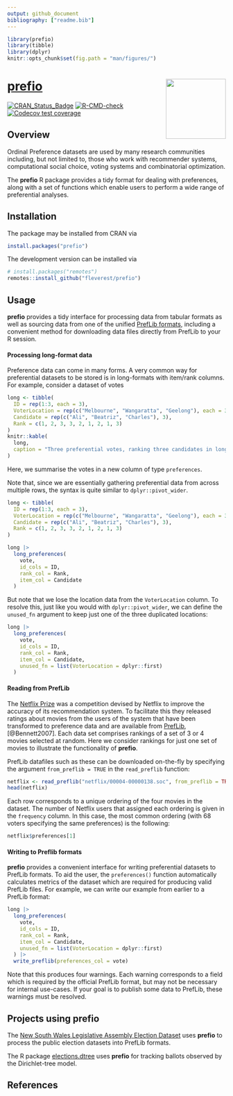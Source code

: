 ```yaml
---
output: github_document
bibliography: ["readme.bib"]
---
```


```r
library(prefio)
library(tibble)
library(dplyr)
knitr::opts_chunk$set(fig.path = "man/figures/")
```

# [prefio](https://fleverest.github.io/prefio/) <img src="man/figures/prefio.svg" height="138" align="right" />

<!-- badges: start -->
[![CRAN_Status_Badge](https://www.r-pkg.org/badges/version/prefio)](https://cran.r-project.org/package=prefio)
[![R-CMD-check](https://github.com/fleverest/prefio/actions/workflows/R-CMD-check.yaml/badge.svg)](https://github.com/fleverest/prefio/actions/workflows/R-CMD-check.yaml)
[![Codecov test coverage](https://codecov.io/gh/fleverest/prefio/branch/main/graph/badge.svg)](https://app.codecov.io/gh/fleverest/prefio?branch=main)
<!-- badges: end -->

## Overview

Ordinal Preference datasets are used by many research communities including, but not limited to, those who work with recommender systems, computational social choice, voting systems and combinatorial optimization.

The **prefio** R package provides a tidy format for dealing with preferences, along with a set of functions which enable users to perform a wide range of preferential analyses.


## Installation

The package may be installed from CRAN via

```r
install.packages("prefio")
```

The development version can be installed via
```r
# install.packages("remotes")
remotes::install_github("fleverest/prefio")
```


## Usage

**prefio** provides a tidy interface for processing data from tabular
formats as well as sourcing data from one of the unified
[PrefLib formats](https://www.preflib.org/format/), including a convenient
method for downloading data files directly from PrefLib to your R session.


#### Processing long-format data

Preference data can come in many forms. A very common way for preferential
datasets to be stored is in long-formats with item/rank columns. For example,
consider a dataset of votes

```r
long <- tibble(
  ID = rep(1:3, each = 3),
  VoterLocation = rep(c("Melbourne", "Wangaratta", "Geelong"), each = 3),
  Candidate = rep(c("Ali", "Beatriz", "Charles"), 3),
  Rank = c(1, 2, 3, 3, 2, 1, 2, 1, 3)
)
knitr::kable(
  long,
  caption = "Three preferential votes, ranking three candidates in long-format."
)
```

Here, we summarise the votes in a new column of type `preferences`.

Note that, since we are essentially gathering preferential data from across
multiple rows, the syntax is quite similar to `dplyr::pivot_wider`.

```r
long <- tibble(
  ID = rep(1:3, each = 3),
  VoterLocation = rep(c("Melbourne", "Wangaratta", "Geelong"), each = 3),
  Candidate = rep(c("Ali", "Beatriz", "Charles"), 3),
  Rank = c(1, 2, 3, 3, 2, 1, 2, 1, 3)
)

long |>
  long_preferences(
    vote,
    id_cols = ID,
    rank_col = Rank,
    item_col = Candidate
  )
```

But note that we lose the location data from the `VoterLocation` column. To
resolve this, just like you would with `dplyr::pivot_wider`, we can define
the `unused_fn` argument to keep just one of the three duplicated locations:

```r
long |>
  long_preferences(
    vote,
    id_cols = ID,
    rank_col = Rank,
    item_col = Candidate,
    unused_fn = list(VoterLocation = dplyr::first)
  )
```


#### Reading from PrefLib

The [Netflix Prize](https://en.wikipedia.org/wiki/Netflix_Prize) was a
competition devised by Netflix to improve the accuracy of its recommendation
system. To facilitate this they released ratings about movies from the users of
the system that have been transformed to preference data and are available from
[PrefLib](https://www.preflib.org/data/ED/00004/), [@Bennett2007]. Each data set
comprises rankings of a set of 3 or 4 movies selected at random. Here we
consider rankings for just one set of movies to illustrate the functionality of
**prefio**.

PrefLib datafiles such as these can be downloaded on-the-fly by specifying the
argument `from_preflib = TRUE` in the `read_preflib` function:

```r
netflix <- read_preflib("netflix/00004-00000138.soc", from_preflib = TRUE)
head(netflix)
```

Each row corresponds to a unique ordering of the four movies in the dataset.
The number of Netflix users that assigned each ordering is given in the
`frequency` column. In this case, the most common ordering (with 68 voters
specifying the same preferences) is the following:

```r
netflix$preferences[1]
```


#### Writing to Preflib formats

**prefio** provides a convenient interface for writing preferential datasets to
PrefLib formats. To aid the user, the `preferences()` function automatically
calculates metrics of the dataset which are required for producing valid PrefLib
files. For example, we can write our example from earlier to a PrefLib format:

```r
long |>
  long_preferences(
    vote,
    id_cols = ID,
    rank_col = Rank,
    item_col = Candidate,
    unused_fn = list(VoterLocation = dplyr::first)
  ) |>
  write_preflib(preferences_col = vote)
```

Note that this produces four warnings. Each warning corresponds to a field which
is required by the official PrefLib format, but may not be necessary for
internal use-cases. If your goal is to publish some data to PrefLib, these
warnings must be resolved.


## Projects using **prefio**

The [New South Wales Legislative Assembly Election Dataset](https://github.com/fleverest/nswla_preflib)
uses **prefio** to process the public election datasets into PrefLib formats.

The R package [elections.dtree](https://github.com/fleverest/elections.dtree) uses **prefio** for tracking
ballots observed by the Dirichlet-tree model.

## References

